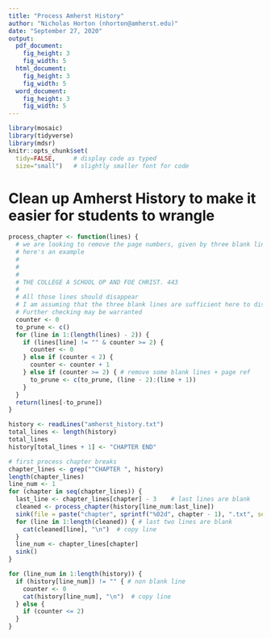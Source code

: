 ```yaml
---
title: "Process Amherst History"
author: "Nicholas Horton (nhorton@amherst.edu)"
date: "September 27, 2020"
output: 
  pdf_document:
    fig_height: 3
    fig_width: 5
  html_document:
    fig_height: 3
    fig_width: 5
  word_document:
    fig_height: 3
    fig_width: 5
---
```



```r
library(mosaic)  
library(tidyverse)
library(mdsr)
knitr::opts_chunk$set(
  tidy=FALSE,     # display code as typed
  size="small")   # slightly smaller font for code
```

# Clean up Amherst History to make it easier for students to wrangle

```r
process_chapter <- function(lines) {
  # we are looking to remove the page numbers, given by three blank lines, a line of text, then a blank line
  # here's an example
  #
  #
  #
  # THE COLLEGE A SCHOOL OP AND FOE CHRIST. 443  
  #
  # All those lines should disappear
  # I am assuming that the three blank lines are sufficient here to distinguish the pattern
  # Further checking may be warranted
  counter <- 0
  to_prune <- c()
  for (line in 1:(length(lines) - 2)) {
    if (lines[line] != "" & counter >= 2) {
      counter <- 0
    } else if (counter < 2) {
      counter <- counter + 1
    } else if (counter >= 2) { # remove some blank lines + page ref
      to_prune <- c(to_prune, (line - 2):(line + 1))
    }
  }
  return(lines[-to_prune])
}
```

```r
history <- readLines("amherst_history.txt")
total_lines <- length(history)
total_lines
history[total_lines + 1] <- "CHAPTER END"

# first process chapter breaks
chapter_lines <- grep("^CHAPTER ", history)
length(chapter_lines)
line_num <- 1
for (chapter in seq(chapter_lines)) {
  last_line <- chapter_lines[chapter] - 3    # last lines are blank
  cleaned <- process_chapter(history[line_num:last_line])
  sink(file = paste("chapter", sprintf("%02d", chapter - 1), ".txt", sep = ""))
  for (line in 1:length(cleaned)) { # last two lines are blank
    cat(cleaned[line], "\n")  # copy line
  }
  line_num <- chapter_lines[chapter]
  sink()
}
```


```r
for (line_num in 1:length(history)) {
  if (history[line_num]) != "" { # non blank line
    counter <- 0
    cat(history[line_num], "\n")  # copy line
  } else {
    if (counter <= 2)
  }
}
```

